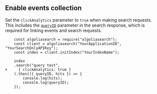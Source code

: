 ## Enable events collection

Set the `clickAnalytics` parameter to `true` when making search requests.
This includes the [`queryID`](/guides/send-events/concepts/event-types#what-is-the-query-id) parameter in the search response,
which is required for linking events and search requests.

```diff*js JavaScript
    const algoliasearch = require("algoliasearch");
    const client = algoliasearch("YourApplicationID", "YourSearchOnlyAPIKey");
    const index = client.initIndex("YourIndexName");

    index
    .search("query test", 
+     { clickAnalytics: true }
    ).then(({ queryID, hits }) => {
        console.log(hits);
        console.log(queryID);
    });
```